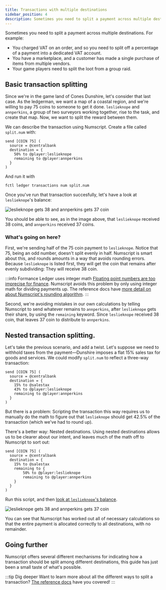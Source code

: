 ```yaml
---
title: Transactions with multiple destinations
sidebar_position: 4
description: Sometimes you need to split a payment across multiple destinations. Learn how to do this with Numscript.
---
```




Sometimes you need to split a payment across multiple destinations. For example:

* You charged VAT on an order, and so you need to split off a percentage of a payment into a dedicated VAT account.
* You have a marketplace, and a customer has made a single purchase of items from multiple vendors.
* Your game players need to split the loot from a group raid.

<Prerequisites />

## Basic transaction splitting

Since we're in the game land of Cones Dunshire, let's consider that last case. As the ledgerman, we want a map of a coastal region, and we're willing to pay 75 coins to someone to get it done. `leslieknope` and `annperkins`, a group of two surveyors working together, rise to the task, and create that map. Now, we want to split the reward between them.

We can describe the transaction using Numscript. Create a file called `split.num` with:

```numscript
send [COIN 75] (
  source = @centralbank
  destination = {
    50% to @player:leslieknope
    remaining to @player:annperkins
  }
)
```

And run it with

```shell
fctl ledger transactions num split.num
```

<Prereqwarn />

Once you've run that transaction succesfully, let's have a look at `leslieknope`'s balance:


![`leslieknope` gets 38 and `annperkins` gets 37 coin](./multi-destination-1.png)

You should be able to see, as in the image above, that `leslieknope` received 38 coins, and `annperkins` received 37 coins.

### What's going on here?

First, we're sending half of the 75 coin payment to `leslieknope`. Notice that 75, being an odd number, doesn't split evenly in half. Numscript is smart about this, and rounds amounts in a way that avoids rounding errors. Because `leslieknope` is listed first, they will get the coin that remains after evenly subdividing: They will receive 38 coin.

:::info Formance Ledger uses integer math
[Floating point numbers are too imprecise for finance](https://www.youtube.com/watch?v=yZjCQ3T5yXo). Numscript avoids this problem by only using integer math for dividing payments up. The reference docs have [more detail on about Numscript's rounding algorithm](../../reference/rounding.mdx).
:::

Second, we're avoiding mistakes in our own calculations by telling Numscript to send whatever remains to `annperkins`, after `leslieknope` gets their share, by using the `remaining` keyword. Since `leslieknope` received 38 coin, that leaves 37 coin to distribute to `annperkins`.

## Nested transaction splitting.

Let's take the previous scenario, and add a twist. Let's suppose we need to withhold taxes from the payment—Dunshire imposes a flat 15% sales tax for goods and services. We could modify `split.num` to reflect a three-way transaction:

```numscript
send [COIN 75] (
  source = @centralbank
  destination = {
    15% to @salestax
    43% to @player:leslieknope
    remaining to @player:annperkins
  }
)
```

But there is a problem: Scripting the transaction this way requires us to manually do the math to figure out that `leslieknope` should get 42.5% of the transaction (which we've had to round up).

There's a better way: Nested destinations. Using nested destinations allows us to be clearer about our intent, and leaves much of the math off to Numscript to sort out:

```numscript
send [COIN 75] (
  source = @centralbank
  destination = {
    15% to @salestax
    remaining to {
        50% to @player:leslieknope
        remaining to @player:annperkins
    }
  }
)
```

<Prereqwarn />

Run this script, and then [look at `leslieknope`'s balance](https://control.formance.com/accounts/player:leslieknope).

![`leslieknope` gets 38 and `annperkins` gets 37 coin](./multi-destination-2.png)

You can see that Numscript has worked out all of necessary calculations so that the entire payment is allocated correctly to all destinations, with no remainder.

## Going further

Numscript offers several different mechanisms for indicating how a transaction should be split among different destinations, this guide has just been a small taste of what's possible.

:::tip Dig deeper
Want to learn more about all the different ways to split a transaction? [The reference docs](../../reference/destinations.mdx) have you covered!
:::
